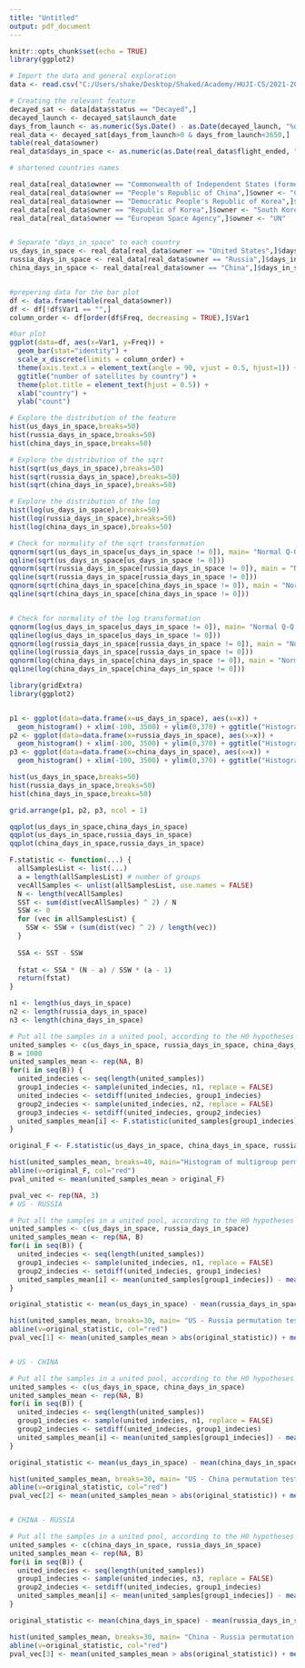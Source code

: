 ---
title: "Untitled"
output: pdf_document
---

```{r setup, include=FALSE}
knitr::opts_chunk$set(echo = TRUE)
library(ggplot2)
```


```{r }
# Import the data and general exploration
data <- read.csv("C:/Users/shake/Desktop/Shaked/Academy/HUJI-CS/2021-2022/52001 - simulation/project/sattelite_launches.csv")

# Creating the relevant feature
decayed_sat <- data[data$status == "Decayed",]
decayed_launch <- decayed_sat$launch_date
days_from_launch <- as.numeric(Sys.Date() - as.Date(decayed_launch, "%d-%B-%y"))
real_data <- decayed_sat[days_from_launch>0 & days_from_launch<3650,]
table(real_data$owner)
real_data$days_in_space <- as.numeric(as.Date(real_data$flight_ended, "%d-%B-%y") - as.Date(real_data$launch_date, "%d-%B-%y"))

# shortened countries names

real_data[real_data$owner == "Commonwealth of Independent States (former USSR)",]$owner <- "Russia"
real_data[real_data$owner == "People's Republic of China",]$owner <- "China"
real_data[real_data$owner == "Democratic People's Republic of Korea",]$owner <- "North Korea"
real_data[real_data$owner == "Republic of Korea",]$owner <- "South Korea"
real_data[real_data$owner == "European Space Agency",]$owner <- "UN"


# Separate "days_in_space" to each country
us_days_in_space <- real_data[real_data$owner == "United States",]$days_in_space
russia_days_in_space <- real_data[real_data$owner == "Russia",]$days_in_space
china_days_in_space <- real_data[real_data$owner == "China",]$days_in_space


#prepering data for the bar plot
df <- data.frame(table(real_data$owner))
df <- df[!df$Var1 == "",]
column_order <- df[order(df$Freq, decreasing = TRUE),]$Var1

#bar plot
ggplot(data=df, aes(x=Var1, y=Freq)) +
  geom_bar(stat="identity") +
  scale_x_discrete(limits = column_order) + 
  theme(axis.text.x = element_text(angle = 90, vjust = 0.5, hjust=1)) +
  ggtitle("number of satellites by country") + 
  theme(plot.title = element_text(hjust = 0.5)) +
  xlab("country") +
  ylab("count")
```


```{r, include=FALSE}
# Explore the distribution of the feature
hist(us_days_in_space,breaks=50)
hist(russia_days_in_space,breaks=50)
hist(china_days_in_space,breaks=50)

# Explore the distribution of the sqrt
hist(sqrt(us_days_in_space),breaks=50)
hist(sqrt(russia_days_in_space),breaks=50)
hist(sqrt(china_days_in_space),breaks=50)

# Explore the distribution of the log
hist(log(us_days_in_space),breaks=50)
hist(log(russia_days_in_space),breaks=50)
hist(log(china_days_in_space),breaks=50)

# Check for normality of the sqrt transformation
qqnorm(sqrt(us_days_in_space[us_days_in_space != 0]), main= "Normal Q-Q Plot US sqrt of days in space")
qqline(sqrt(us_days_in_space[us_days_in_space != 0]))
qqnorm(sqrt(russia_days_in_space[russia_days_in_space != 0]), main = "Normal Q-Q Plot Russia sqrt of days in space")
qqline(sqrt(russia_days_in_space[russia_days_in_space != 0]))
qqnorm(sqrt(china_days_in_space[china_days_in_space != 0]), main = "Normal Q-Q Plot sqrt of China days in space")
qqline(sqrt(china_days_in_space[china_days_in_space != 0]))


# Check for normality of the log transformation
qqnorm(log(us_days_in_space[us_days_in_space != 0]), main= "Normal Q-Q Plot US log of days in space")
qqline(log(us_days_in_space[us_days_in_space != 0]))
qqnorm(log(russia_days_in_space[russia_days_in_space != 0]), main = "Normal Q-Q Plot Russia log of days in space")
qqline(log(russia_days_in_space[russia_days_in_space != 0]))
qqnorm(log(china_days_in_space[china_days_in_space != 0]), main = "Normal Q-Q Plot China log of days in space")
qqline(log(china_days_in_space[china_days_in_space != 0]))
```


```{r }
library(gridExtra)
library(ggplot2)


p1 <- ggplot(data=data.frame(x=us_days_in_space), aes(x=x)) +
  geom_histogram() + xlim(-100, 3500) + ylim(0,370) + ggtitle("Histogram of US days in space") + theme(plot.title = element_text(hjust = 0.5))
p2 <- ggplot(data=data.frame(x=russia_days_in_space), aes(x=x)) +
  geom_histogram() + xlim(-100, 3500) + ylim(0,370) + ggtitle("Histogram of Russia days in space") + theme(plot.title = element_text(hjust = 0.5))
p3 <- ggplot(data=data.frame(x=china_days_in_space), aes(x=x)) +
  geom_histogram() + xlim(-100, 3500) + ylim(0,370) + ggtitle("Histogram of China days in space") + theme(plot.title = element_text(hjust = 0.5))

hist(us_days_in_space,breaks=50)
hist(russia_days_in_space,breaks=50)
hist(china_days_in_space,breaks=50)

grid.arrange(p1, p2, p3, ncol = 1)


```


```{r}
qqplot(us_days_in_space,china_days_in_space)
qqplot(us_days_in_space,russia_days_in_space)
qqplot(china_days_in_space,russia_days_in_space)
```

```{r}
F.statistic <- function(...) {
  allSamplesList <- list(...)
  a = length(allSamplesList) # number of groups 
  vecAllSamples <- unlist(allSamplesList, use.names = FALSE)
  N <- length(vecAllSamples)
  SST <- sum(dist(vecAllSamples) ^ 2) / N
  SSW <- 0
  for (vec in allSamplesList) {
    SSW <- SSW + (sum(dist(vec) ^ 2) / length(vec))
  }
  
  SSA <- SST - SSW
  
  fstat <- SSA * (N - a) / SSW * (a - 1)
  return(fstat)
}
```


```{r}
n1 <- length(us_days_in_space)
n2 <- length(russia_days_in_space)
n3 <- length(china_days_in_space)

# Put all the samples in a united pool, according to the H0 hypotheses
united_samples <- c(us_days_in_space, russia_days_in_space, china_days_in_space)
B = 1000
united_samples_mean <- rep(NA, B)
for(i in seq(B)) {
  united_indecies <- seq(length(united_samples))
  group1_indecies <- sample(united_indecies, n1, replace = FALSE)
  united_indecies <- setdiff(united_indecies, group1_indecies)
  group2_indecies <- sample(united_indecies, n2, replace = FALSE)
  group3_indecies <- setdiff(united_indecies, group2_indecies)
  united_samples_mean[i] <- F.statistic(united_samples[group1_indecies], united_samples[group2_indecies], united_samples[group3_indecies])
}

original_F <- F.statistic(us_days_in_space, china_days_in_space, russia_days_in_space)

hist(united_samples_mean, breaks=40, main="Histogram of multigroup permutation test")
abline(v=original_F, col="red")
pval_united <- mean(united_samples_mean > original_F)


```




```{r}
pval_vec <- rep(NA, 3)
# US - RUSSIA

# Put all the samples in a united pool, according to the H0 hypotheses
united_samples <- c(us_days_in_space, russia_days_in_space)
united_samples_mean <- rep(NA, B)
for(i in seq(B)) {
  united_indecies <- seq(length(united_samples))
  group1_indecies <- sample(united_indecies, n1, replace = FALSE)
  group2_indecies <- setdiff(united_indecies, group1_indecies)
  united_samples_mean[i] <- mean(united_samples[group1_indecies]) - mean(united_samples[group2_indecies])
}

original_statistic <- mean(us_days_in_space) - mean(russia_days_in_space)

hist(united_samples_mean, breaks=30, main= "US - Russia permutation test")
abline(v=original_statistic, col="red")
pval_vec[1] <- mean(united_samples_mean > abs(original_statistic)) + mean(united_samples_mean < (-1 *abs(original_statistic)))


# US - CHINA

# Put all the samples in a united pool, according to the H0 hypotheses
united_samples <- c(us_days_in_space, china_days_in_space)
united_samples_mean <- rep(NA, B)
for(i in seq(B)) {
  united_indecies <- seq(length(united_samples))
  group1_indecies <- sample(united_indecies, n1, replace = FALSE)
  group2_indecies <- setdiff(united_indecies, group1_indecies)
  united_samples_mean[i] <- mean(united_samples[group1_indecies]) - mean(united_samples[group2_indecies])
}

original_statistic <- mean(us_days_in_space) - mean(china_days_in_space)

hist(united_samples_mean, breaks=30, main= "US - China permutation test")
abline(v=original_statistic, col="red")
pval_vec[2] <- mean(united_samples_mean > abs(original_statistic)) + mean(united_samples_mean < (-1 *abs(original_statistic)))


# CHINA - RUSSIA

# Put all the samples in a united pool, according to the H0 hypotheses
united_samples <- c(china_days_in_space, russia_days_in_space)
united_samples_mean <- rep(NA, B)
for(i in seq(B)) {
  united_indecies <- seq(length(united_samples))
  group1_indecies <- sample(united_indecies, n3, replace = FALSE)
  group2_indecies <- setdiff(united_indecies, group1_indecies)
  united_samples_mean[i] <- mean(united_samples[group1_indecies]) - mean(united_samples[group2_indecies])
}

original_statistic <- mean(china_days_in_space) - mean(russia_days_in_space)

hist(united_samples_mean, breaks=30, main= "China - Russia permutation test")
abline(v=original_statistic, col="red")
pval_vec[3] <- mean(united_samples_mean > abs(original_statistic)) + mean(united_samples_mean < (-1 *abs(original_statistic)))


```